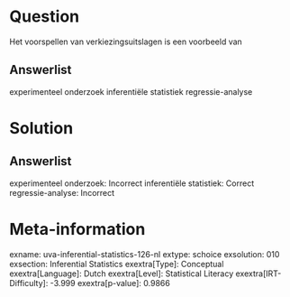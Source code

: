 Question
========

Het voorspellen van verkiezingsuitslagen is een voorbeeld van

Answerlist
----------

experimenteel onderzoek
inferentiële statistiek
regressie-analyse

Solution
========

Answerlist
----------

experimenteel onderzoek: Incorrect
inferentiële statistiek: Correct
regressie-analyse: Incorrect

Meta-information
================
exname: uva-inferential-statistics-126-nl
extype: schoice
exsolution: 010
exsection: Inferential Statistics
exextra[Type]: Conceptual
exextra[Language]: Dutch
exextra[Level]: Statistical Literacy
exextra[IRT-Difficulty]: -3.999
exextra[p-value]: 0.9866
